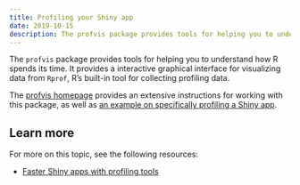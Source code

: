 ```yaml
---
title: Profiling your Shiny app
date: 2019-10-15
description: The profvis package provides tools for helping you to understand how R spends its time. It provides a interactive graphical interface for visualizing data from Rprof, R’s built-in tool for collecting profiling data.
---
```


The `profvis` package provides tools for helping you to understand how R spends its time. It provides a interactive graphical interface for visualizing data from `Rprof`, R’s built-in tool for collecting profiling data.

The [profvis homepage](https://r-lib.github.io/profvis/) provides an extensive instructions for working with this package, as well as [an example on specifically profiling a Shiny app](https://r-lib.github.io/profvis/examples.html#example-3---profiling-a-shiny-application).

## Learn more

For more on this topic, see the following resources:

 * [Faster Shiny apps with profiling tools](https://resources.rstudio.com/shiny-developer-conference/shinydevcon-profiling-winstonchang-1080p)
